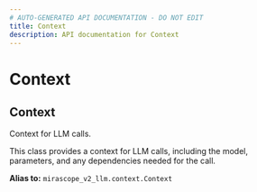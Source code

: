 ```yaml
---
# AUTO-GENERATED API DOCUMENTATION - DO NOT EDIT
title: Context
description: API documentation for Context
---
```


# Context

## <ApiType type="Alias" path="tools/context_tool_def/Context" symbolName="Context" /> Context

Context for LLM calls.

This class provides a context for LLM calls, including the model,
parameters, and any dependencies needed for the call.


**Alias to:** `mirascope_v2_llm.context.Context`
